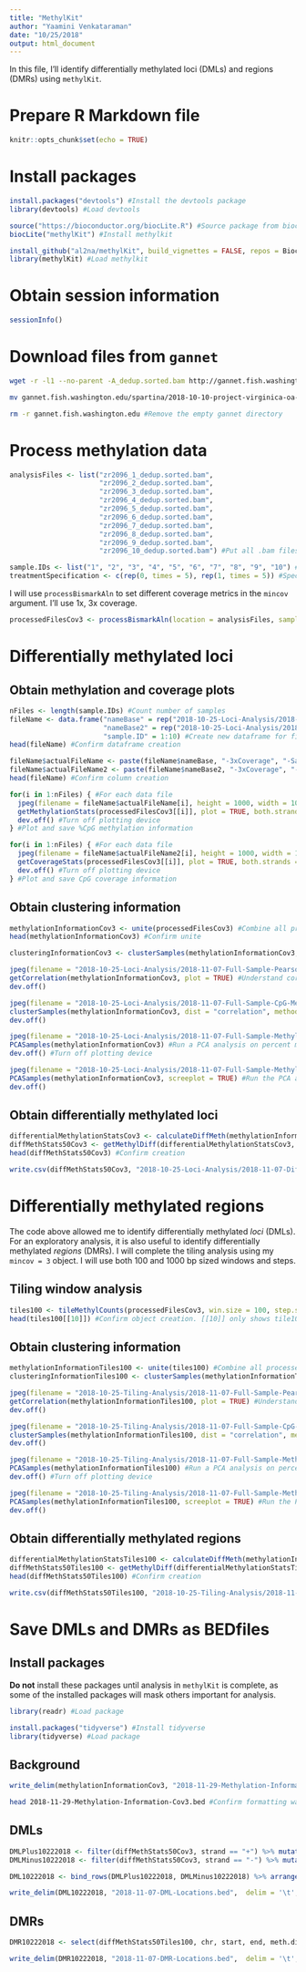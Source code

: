 ```yaml
---
title: "MethylKit"
author: "Yaamini Venkataraman"
date: "10/25/2018"
output: html_document
---
```


In this file, I'll identify differentially methylated loci (DMLs) and regions (DMRs) using `methylKit`.

# Prepare R Markdown file

```r
knitr::opts_chunk$set(echo = TRUE)
```

# Install packages

```r
install.packages("devtools") #Install the devtools package
library(devtools) #Load devtools

source("https://bioconductor.org/biocLite.R") #Source package from bioconductor
biocLite("methylKit") #Install methylkit
```

```r
install_github("al2na/methylKit", build_vignettes = FALSE, repos = BiocInstaller::biocinstallRepos(), dependencies = TRUE) #Install more methylKit options
library(methylKit) #Load methylkit
```


# Obtain session information

```r
sessionInfo()
```

# Download files from `gannet`

```bash
wget -r -l1 --no-parent -A_dedup.sorted.bam http://gannet.fish.washington.edu/spartina/2018-10-10-project-virginica-oa-Large-Files/2018-11-07-Bismark-Mox/ #Download files from gannet. They will be stored in the same directory structure as they are online.
```

```bash
mv gannet.fish.washington.edu/spartina/2018-10-10-project-virginica-oa-Large-Files/2018-11-07-Bismark-Mox/* analyses/2018-10-25-MethylKit #Move all files from gannet folder to analyses folder
```

```bash
rm -r gannet.fish.washington.edu #Remove the empty gannet directory
```


# Process methylation data

```r
analysisFiles <- list("zr2096_1_dedup.sorted.bam",
                      "zr2096_2_dedup.sorted.bam",
                      "zr2096_3_dedup.sorted.bam",
                      "zr2096_4_dedup.sorted.bam",
                      "zr2096_5_dedup.sorted.bam",
                      "zr2096_6_dedup.sorted.bam",
                      "zr2096_7_dedup.sorted.bam",
                      "zr2096_8_dedup.sorted.bam",
                      "zr2096_9_dedup.sorted.bam",
                      "zr2096_10_dedup.sorted.bam") #Put all .bam files into a list for analysis.
```

```r
sample.IDs <- list("1", "2", "3", "4", "5", "6", "7", "8", "9", "10") #Create list of sample IDs
treatmentSpecification <- c(rep(0, times = 5), rep(1, times = 5)) #Specify which treatment the samples were from. 1 is the treatment (high pCO2) and 0 is the control (ambient pCO2)
```

I will use `processBismarkAln` to set different coverage metrics in the `mincov` argument. I'll use 1x, 3x coverage.

```r
processedFilesCov3 <- processBismarkAln(location = analysisFiles, sample.id = sample.IDs, assembly = "v3", read.context = "CpG", mincov = 3, treatment = treatmentSpecification) #Process files for CpG methylation using 3x coverage. First 5 files were from ambient conditions, and the second from high pCO2 conditions.
```

# Differentially methylated loci

## Obtain methylation and coverage plots

```r
nFiles <- length(sample.IDs) #Count number of samples
fileName <- data.frame("nameBase" = rep("2018-10-25-Loci-Analysis/2018-11-07-Percent-CpG-Methylation", times = nFiles),
                       "nameBase2" = rep("2018-10-25-Loci-Analysis/2018-11-07-Percent-CpG-Coverage", times = nFiles),
                       "sample.ID" = 1:10) #Create new dataframe for filenames
head(fileName) #Confirm dataframe creation
```

```r
fileName$actualFileName <- paste(fileName$nameBase, "-3xCoverage", "-Sample", fileName$sample.ID, ".jpeg", sep = "") #Create a new column for the full filename for 3x coverage + specific sample's percent CpG methylation plot
fileName$actualFileName2 <- paste(fileName$nameBase2, "-3xCoverage", "-Sample", fileName$sample.ID, ".jpeg", sep = "") #Create a new column for the full filename for 3x coverage + specific sample's percent CpG coverage plot
head(fileName) #Confirm column creation
```

```r
for(i in 1:nFiles) { #For each data file
  jpeg(filename = fileName$actualFileName[i], height = 1000, width = 1000) #Save file with designated name
  getMethylationStats(processedFilesCov3[[i]], plot = TRUE, both.strands = FALSE) #Get %CpG methylation information
  dev.off() #Turn off plotting device
} #Plot and save %CpG methylation information
```

```r
for(i in 1:nFiles) { #For each data file
  jpeg(filename = fileName$actualFileName2[i], height = 1000, width = 1000) #Save file with designated name
  getCoverageStats(processedFilesCov3[[i]], plot = TRUE, both.strands = FALSE) #Get CpG coverage information
  dev.off() #Turn off plotting device
} #Plot and save CpG coverage information
```

## Obtain clustering information

```r
methylationInformationCov3 <- unite(processedFilesCov3) #Combine all processed files into a single table
head(methylationInformationCov3) #Confirm unite
```

```r
clusteringInformationCov3 <- clusterSamples(methylationInformationCov3, dist = "correlation", method = "ward", plot = FALSE) #Save cluster information as a new object
```

```r
jpeg(filename = "2018-10-25-Loci-Analysis/2018-11-07-Full-Sample-Pearson-Correlation-Plot-Cov3.jpeg", height = 1000, width = 1000) #Save file with designated name
getCorrelation(methylationInformationCov3, plot = TRUE) #Understand correlation between methylation patterns in different samples
dev.off()
```

```r
jpeg(filename = "2018-10-25-Loci-Analysis/2018-11-07-Full-Sample-CpG-Methylation-Clustering-Cov3.jpeg", height = 1000, width = 1000) #Save file with designated name
clusterSamples(methylationInformationCov3, dist = "correlation", method = "ward", plot = TRUE) #Cluster samples based on correlation coefficients
dev.off()
```

```r
jpeg(filename = "2018-10-25-Loci-Analysis/2018-11-07-Full-Sample-Methylation-PCA-Cov3.jpeg", height = 1000, width = 1000) #Save file with designated name
PCASamples(methylationInformationCov3) #Run a PCA analysis on percent methylation for all samples
dev.off() #Turn off plotting device
```

```r
jpeg(filename = "2018-10-25-Loci-Analysis/2018-11-07-Full-Sample-Methylation-Screeplot-Cov3.jpeg", height = 1000, width = 1000) #Save file with designated name
PCASamples(methylationInformationCov3, screeplot = TRUE) #Run the PCA analysis and plot variances against PC number in a screeplot
dev.off()
```

## Obtain differentially methylated loci

```r
differentialMethylationStatsCov3 <- calculateDiffMeth(methylationInformationCov3) #Calculate differential methylation statistics based on treatment indication from processBismarkAln
diffMethStats50Cov3 <- getMethylDiff(differentialMethylationStatsCov3, difference = 50, qvalue = 0.01) #Identify loci that are at least 50% different
head(diffMethStats50Cov3) #Confirm creation
```

```r
write.csv(diffMethStats50Cov3, "2018-10-25-Loci-Analysis/2018-11-07-Differentially-Methylated-Loci-50-Cov3.csv") #Save table as .csv
```

# Differentially methylated regions

The code above allowed me to identify differentially methylated *loci* (DMLs). For an exploratory analysis, it is also useful to identify differentially methylated *regions* (DMRs). I will complete the tiling analysis using my `mincov = 3` object. I will use both 100 and 1000 bp sized windows and steps.

## Tiling window analysis

```r
tiles100 <- tileMethylCounts(processedFilesCov3, win.size = 100, step.size = 100) #Add up C and T counts from each covered cytosine and return total C and T count for each tile. Perform this analysis with 100 bp sized windows, and slide 100 bp for each new window
head(tiles100[[10]]) #Confirm object creation. [[10]] only shows tile100 head for the 10th sample processed.
```

## Obtain clustering information

```r
methylationInformationTiles100 <- unite(tiles100) #Combine all processed files into a single table
clusteringInformationTiles100 <- clusterSamples(methylationInformationTiles100, dist = "correlation", method = "ward", plot = FALSE) #Save clustering information as a new object
```

```r
jpeg(filename = "2018-10-25-Tiling-Analysis/2018-11-07-Full-Sample-Pearson-Correlation-Plot-Tiles100.jpeg", height = 1000, width = 1000) #Save file with designated name
getCorrelation(methylationInformationTiles100, plot = TRUE) #Understand correlation between methylation patterns in different samples
dev.off()
```

```r
jpeg(filename = "2018-10-25-Tiling-Analysis/2018-11-07-Full-Sample-CpG-Methylation-Clustering-Tiles100.jpeg", height = 1000, width = 1000) #Save file with designated name
clusterSamples(methylationInformationTiles100, dist = "correlation", method = "ward", plot = TRUE) #Cluster samples based on correlation coefficients
dev.off()
```

```r
jpeg(filename = "2018-10-25-Tiling-Analysis/2018-11-07-Full-Sample-Methylation-PCA-Tiles100.jpeg", height = 1000, width = 1000) #Save file with designated name
PCASamples(methylationInformationTiles100) #Run a PCA analysis on percent methylation for all samples
dev.off() #Turn off plotting device
```

```r
jpeg(filename = "2018-10-25-Tiling-Analysis/2018-11-07-Full-Sample-Methylation-Screeplot-Tiles100.jpeg", height = 1000, width = 1000) #Save file with designated name
PCASamples(methylationInformationTiles100, screeplot = TRUE) #Run the PCA analysis and plot variances against PC number in a screeplot
dev.off()
```

## Obtain differentially methylated regions

```r
differentialMethylationStatsTiles100 <- calculateDiffMeth(methylationInformationTiles100) #Calculate differential methylation statistics based on treatment indication from processBismarkAln
diffMethStats50Tiles100 <- getMethylDiff(differentialMethylationStatsTiles100, difference = 50, qvalue = 0.01) #Identify loci that are at least 50% different
head(diffMethStats50Tiles100) #Confirm creation
```

```r
write.csv(diffMethStats50Tiles100, "2018-10-25-Tiling-Analysis/2018-11-07-Differentially-Methylated-Regions-50-Cov3-Tiles100.csv") #Save table as .csv
```

# Save DMLs and DMRs as BEDfiles

## Install packages

**Do not** install these packages until analysis in `methylKit` is complete, as some of the installed packages will mask others important for analysis.

```r
library(readr) #Load package

install.packages("tidyverse") #Install tidyverse
library(tidyverse) #Load package
```

## Background

```r
write_delim(methylationInformationCov3, "2018-11-29-Methylation-Information-Cov3.bed", delim = "\t", col_names = FALSE) #Write out all methylation information as a background to be used for gene enrichment analyses.
```

```bash
head 2018-11-29-Methylation-Information-Cov3.bed #Confirm formatting was retained in export
```


## DMLs

```r
DMLPlus10222018 <- filter(diffMethStats50Cov3, strand == "+") %>% mutate(start = start -1, end = end + 1) %>% select(chr, start, end, strand, meth.diff) #Save + strand of DMLs as a new object
DMLMinus10222018 <- filter(diffMethStats50Cov3, strand == "-") %>% mutate(start = start -2) %>% select(chr, start, end, strand, meth.diff) #Save - strand of DMLs as a new object
```

```r
DML10222018 <- bind_rows(DMLPlus10222018, DMLMinus10222018) %>% arrange(chr, start) %>% mutate_if(is.numeric, as.integer) #Join + and - strand information to be saved as a BED file, and avoid writing information in scientific notation
```

```r
write_delim(DML10222018, "2018-11-07-DML-Locations.bed",  delim = '\t', col_names = FALSE) #Save data as a BED file
```

## DMRs

```r
DMR10222018 <- select(diffMethStats50Tiles100, chr, start, end, meth.diff) %>% mutate(start = start -1) %>% mutate_if(is.numeric, as.integer)  %>% mutate(TYPE ="DMR")  %>% select(chr, start, end, TYPE, meth.diff) #Reformat object so it can be saved as a BEDfile.
```

```r
write_delim(DMR10222018, "2018-11-07-DMR-Locations.bed",  delim = '\t', col_names = FALSE) #Save data as a BED file
```

